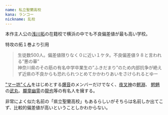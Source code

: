 ```yaml
---
name: 私立聖蘭高校
kana: ランコー
nickname: 乱校
---
```

本作主人公の[浅川拓](/people/taku)の在籍校で横浜の中でも不良偏差値が最も高い学校。

特攻の拓１巻より引用
> 生徒数500人。偏差値限りなく０に近い１ケタ。不良偏差値９８と言われる”悪の華”  
> 神奈川県のその筋の有名中学卒業生の”ふきだまり”のため内部抗争が絶えず近県の不良からも恐れられつとめてかかわりあいをさけられるとゆー

["マー坊"くん](/people/ma-bou)をはじめとする[爆音](/team/bakuon)のメンバーだけでなく、[夜叉神](/teams/yashagami)の[鰐淵](/people/wanibuchi)、
[魍魎](/teams/moryo)の[武丸](/people/takemaru)、[朧童幽霊](/teams/roadspector)の[龍也](/people/ryuya)等の有名人を擁する。

非常によく似た名前の「県立聖蘭高校」もあるらしいがそちらは名前しか出てこず、比較的偏差値が高いということしかわからない。